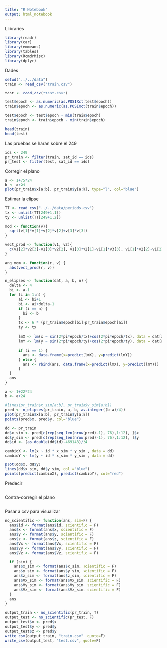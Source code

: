 ```yaml
---
title: "R Notebook"
output: html_notebook
---
```


Llibraries
```r
library(readr)
library(car)
library(emmeans)
library(tables)
library(RcmdrMisc)
library(dplyr)
```

Dades
```r
setwd("../../data")
train <- read_csv("train.csv")

test <- read_csv("test.csv") 

test$epoch <- as.numeric(as.POSIXct(test$epoch))
train$epoch <- as.numeric(as.POSIXct(train$epoch))

test$epoch <- test$epoch - min(train$epoch)
train$epoch <- train$epoch - min(train$epoch)

head(train)
head(test)
```

Las pruebas se haran sobre el 249
```r
ids <- 249
pr_train <- filter(train, sat_id == ids)
pr_test <- filter(test, sat_id == ids)
```


Corregir el plano
```r
a <- 1+75*24
b <- a+24
plot(pr_train$x[a:b], pr_train$y[a:b], type="l", col="blue")
```

Estimar la elipse
```r
TT <- read_csv("../../data/periods.csv")
tx <- unlist(TT[249+1,1])
ty <- unlist(TT[249+1,2])
```
```r
mod <- function(v){
  sqrt(v[1]*v[1]+v[2]*v[2]+v[3]*v[3])
}

vect_prod <- function(v1, v2){
  c(v1[2]*v2[3]-v1[3]*v2[2], v1[3]*v2[1]-v1[1]*v3[3], v1[1]*v2[2]-v1[2]*v2[1])
}

ang_mom <- function(r, v) {
  abs(vect_prod(r, v))
}
```
```r
n_elipses <- function(dat, a, b, n) {
  delta <- 4
  bi <- a-1
  for (i in 1:n) {
      ai <- bi+1
      bi <- ai+delta-1
      if (i == n) {
        bi <- b
      }
      tx <- 6 * (pr_train$epoch[bi]-pr_train$epoch[ai])
      ty <- tx
        
      lmX <- lm(x ~ sin(2*pi*epoch/tx)+cos(2*pi*epoch/tx), data = dat[ai:bi,])
      lmY <- lm(y ~ sin(2*pi*epoch/ty)+cos(2*pi*epoch/ty), data = dat[ai:bi,])
      
      if (i == 1) {
        ans <- data.frame(x=predict(lmX), y=predict(lmY))
      } else {
        ans <- rbind(ans, data.frame(x=predict(lmX), y=predict(lmY)))
      }
  }
  ans
}

a <- 1+22*24
b <- a+24

#lines(pr_train$x_sim[a:b], pr_train$y_sim[a:b])
pred <- n_elipses(pr_train, a, b, as.integer((b-a)/4))
plot(pr_train$x[a:b], pr_train$y[a:b])
points(pred$x, pred$y, col="blue")
```
```r
dd <- pr_train
dd$x_sim <- pred[c(rep(seq_len(nrow(pred)-1), 76),1:12), ]$x
dd$y_sim <- pred[c(rep(seq_len(nrow(pred)-1), 76),1:12), ]$y
dd$id <- (as.double(dd$id)-469143)/24

cambioX <- lm(x ~ id * x_sim * y_sim , data = dd)
cambioY <- lm(y ~ id * x_sim * y_sim , data = dd)

plot(dd$x, dd$y)
lines(dd$x_sim, dd$y_sim, col ="blue")
points(predict(cambioX), predict(cambioY), col="red")
```

Predecir
```r

```

Contra-corregir el plano
```r

```

Pasar a csv para visualizar
```r
no_scientific <- function(ans, sim=F) {
  ans$id <- format(ans$id, scientific = F)
  ans$x <- format(ans$x, scientific = F)
  ans$y <- format(ans$y, scientific = F)
  ans$z <- format(ans$z, scientific = F)
  ans$Vx <- format(ans$Vx, scientific = F)
  ans$Vy <- format(ans$Vy, scientific = F)
  ans$Vz <- format(ans$Vz, scientific = F)
  
  if (sim) {
    ans$x_sim <- format(ans$x_sim, scientific = F)
    ans$y_sim <- format(ans$y_sim, scientific = F)
    ans$z_sim <- format(ans$z_sim, scientific = F)
    ans$Vx_sim <- format(ans$Vx_sim, scientific = F)
    ans$Vy_sim <- format(ans$Vy_sim, scientific = F)
    ans$Vz_sim <- format(ans$Vz_sim, scientific = F)
  }
  ans
}

output_train <- no_scientific(pr_train, T)
output_test <- no_scientific(pr_test, F)
output_test$x <- pred$x
output_test$y <- pred$y
output_test$z <- pred$y
write_csv(output_train, "train.csv", quote=F)
write_csv(output_test, "test.csv", quote=F)
```














